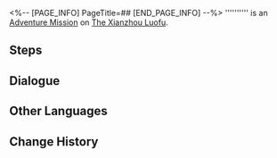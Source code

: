<%-- [PAGE_INFO]
PageTitle=##
[END_PAGE_INFO] --%>
{{Stub|Dialogue.}}
{{Mission Infobox
|id            = 4040208
|title         = 
|image         = <!--Mission .png-->
|type          = Adventure
|event_name    = 
|chapter       = 
|requirements  = {{cx}}<!--Hidden Exploration Objective ID 4040202--> completed
|summary       = <!--official mission summary from Fate's Atlas-->
|characters    = Cycrane with the Moniker "Stonker"; Trailblazer; Young Heartthrob; Young Sweetheart
|startLocation = [[The Xianzhou Luofu]] - [[Exalting Sanctum]]
|world         = The Xianzhou Luofu
|area          = Exalting Sanctum
|prev          = 
|next          = 
|exp           = 
|credits       = 5000
|stellarJade   = 
|other         = {{Card List|Strale*10}}
}}
'''''''''' is an [[Adventure Mission]] on [[The Xianzhou Luofu]].

==Steps==


<!--
==Gameplay Notes==

--><!--
==Trial Character==

-->
==Dialogue==
{{Stub Dialogue}}
{{Dialogue Start}}
:{{tx}}
{{Dialogue End}}

==Other Languages==
{{Other Languages
|en   = 
|zhs  = 
|zht  = 
|ja   = 
|ko   = 
|es   = 
|fr   = 
|ru   = 
|th   = 
|vi   = 
|de   = 
|id   = 
|pt   = 
}}

==Change History==
{{Change History|1.0}}
